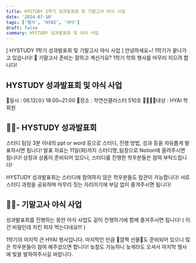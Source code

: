 ```yaml
---
title: HYSTUDY 1학기 성과발표회 및 기말고사 야식 사업
date: '2024-07-10'
tags: ['행사', 'HYAI', '야식']
draft: false
summary: HYSTUDY 성과발표회 및 야식 사업
---
```

[ HYSTUDY 1학기 성과발표회 및 기말고사 야식 사업 ]
안녕하세요~! 1학기가 끝나가고 있습니다! 🤩
기말고사 준비는 잘하고 계신가요? 1학기 학회 행사를 마무리 지으려 합니다! 

## HYSTUDY 성과발표회 및 야식 사업
📆일시 : 06.12(수) 18:00~21:00
🚩장소 : 학연산클러스터 510호
👨‍👩‍👧‍👦대상 : HYAI 학회원

## 👩‍🏫- HYSTUDY 성과발표회
스터디 팀당 3분 이내의 ppt or word 등으로 스터디, 진행 방법, 성과 등을 자유롭게 발표하시면 됩니다! 
발표 자료는 11일(화)까지 스터디명_팀장으로 Notion에 올려주시면 됩니다! 
상장과 상품이 준비되어 있으니, 스터디를 진행한 학우분들은 참여 부탁드립니다! 

HYSTUDY 성과발표회는 스터디에 참여하지 않은 학우분들도 참관이 가능합니다! 서로 스터디 과정을 공유하며 마무리 짓는 자리이기에 부담 없이 즐겨주시면 됩니다!

## 🧑‍🍳- 기말고사 야식 사업 
성과발표회를 진행하는 동안 야식 사업도 같이 진행하기에 함께 즐겨주시면 됩니다!
( 이건 비밀인데 치킨 피자 먹는다네요!!! )


1학기의 마지막 큰 HYAI 행사입니다. 마지막인 만큼 🎁깜짝 선물🎁도 준비되어 있으니 많은 학우분들이 참여 해주셨으면 합니다! 늦참도 가능하니 늦게라도 오셔서 마지막 행사에 빛을 발하여주시길 바랍니다. 